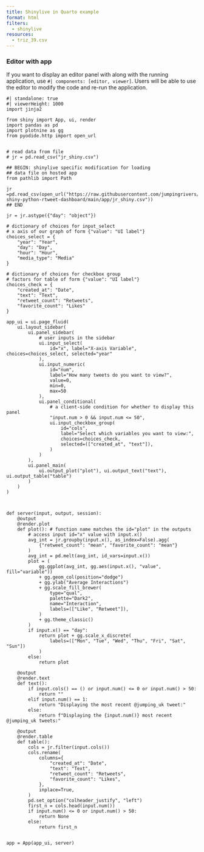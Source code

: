 ```yaml
---
title: Shinylive in Quarto example
format: html
filters:
  - shinylive
resources:
  - triz_39.csv
---
```

### Editor with app

If you want to display an editor panel with along with the running application, use `#| components: [editor, viewer]`. Users will be able to use the editor to modify the code and re-run the application.

```shinylive-python
#| standalone: true
#| viewerHeight: 1000
import jinja2

from shiny import App, ui, render
import pandas as pd
import plotnine as gg
from pyodide.http import open_url


# read data from file
# jr = pd.read_csv("jr_shiny.csv")

## BEGIN: shinylive specific modification for loading 
## data file on hosted app
from pathlib import Path

jr =pd.read_csv(open_url("https://raw.githubusercontent.com/jumpingrivers/blog-shiny-python-rtweet-dashboard/main/app/jr_shiny.csv"))
## END

jr = jr.astype({"day": "object"})

# dictionary of choices for input_select
# x axis of our graph of form {"value": "UI label"}
choices_select = {
    "year": "Year",
    "day": "Day",
    "hour": "Hour",
    "media_type": "Media"
}

# dictionary of choices for checkbox group
# factors for table of form {"value": "UI label"}
choices_check = {
    "created_at": "Date",
    "text": "Text",
    "retweet_count": "Retweets",
    "favorite_count": "Likes"
}

app_ui = ui.page_fluid(
    ui.layout_sidebar(
        ui.panel_sidebar(
            # user inputs in the sidebar
            ui.input_select(
                id="x", label="X-axis Variable", choices=choices_select, selected="year"
            ),
            ui.input_numeric(
                id="num",
                label="How many tweets do you want to view?",
                value=0,
                min=0,
                max=50
            ),
            ui.panel_conditional(
                # a client-side condition for whether to display this panel
                "input.num > 0 && input.num <= 50", 
                ui.input_checkbox_group(
                    id="cols",
                    label="Select which variables you want to view:",
                    choices=choices_check,
                    selected=(["created_at", "text"]),
                )
            )
        ),
        ui.panel_main(
            ui.output_plot("plot"), ui.output_text("text"), ui.output_table("table")
        )
    )
)



def server(input, output, session):
    @output
    @render.plot
    def plot(): # function name matches the id="plot" in the outputs
        # access input id="x" value with input.x()
        avg_int = jr.groupby(input.x(), as_index=False).agg(
            {"retweet_count": "mean", "favorite_count": "mean"}
        )
        avg_int = pd.melt(avg_int, id_vars=input.x())
        plot = (
            gg.ggplot(avg_int, gg.aes(input.x(), "value", fill="variable"))
            + gg.geom_col(position="dodge")
            + gg.ylab("Average Interactions")
            + gg.scale_fill_brewer(
                type="qual",
                palette="Dark2",
                name="Interaction",
                labels=(["Like", "Retweet"]),
            )
            + gg.theme_classic()
        )
        if input.x() == "day":
            return plot + gg.scale_x_discrete(
                labels=(["Mon", "Tue", "Wed", "Thu", "Fri", "Sat", "Sun"])
            )
        else:
            return plot

    @output
    @render.text
    def text():
        if input.cols() == () or input.num() <= 0 or input.num() > 50:
            return ""
        elif input.num() == 1:
            return "Displaying the most recent @jumping_uk tweet:"
        else:
            return f"Displaying the {input.num()} most recent @jumping_uk tweets:"

    @output
    @render.table
    def table():
        cols = jr.filter(input.cols())
        cols.rename(
            columns={
                "created_at": "Date",
                "text": "Text",
                "retweet_count": "Retweets",
                "favorite_count": "Likes",
            },
            inplace=True,
        )
        pd.set_option("colheader_justify", "left")
        first_n = cols.head(input.num())
        if input.num() <= 0 or input.num() > 50:
            return None
        else:
            return first_n


app = App(app_ui, server)


```
